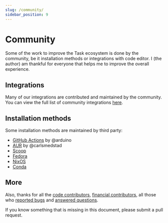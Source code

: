 ```yaml
---
slug: /community/
sidebar_position: 9
---
```


# Community

Some of the work to improve the Task ecosystem is done by the community, be it
installation methods or integrations with code editor. I (the author) am
thankful for everyone that helps me to improve the overall experience.

## Integrations

Many of our integrations are contributed and maintained by the community. You
can view the full list of community integrations
[here](/integrations#community-integrations).

## Installation methods

Some installation methods are maintained by third party:

- [GitHub Actions](https://github.com/arduino/setup-task) by @arduino
- [AUR](https://aur.archlinux.org/packages/go-task-bin) by @carlsmedstad
- [Scoop](https://github.com/ScoopInstaller/Main/blob/master/bucket/task.json)
- [Fedora](https://packages.fedoraproject.org/pkgs/golang-github-task/go-task/)
- [NixOS](https://github.com/NixOS/nixpkgs/blob/master/pkgs/development/tools/go-task/default.nix)
- [Conda](https://github.com/conda-forge/go-task-feedstock/)

## More

Also, thanks for all the
[code contributors](https://github.com/go-task/task/graphs/contributors),
[financial contributors](https://opencollective.com/task), all those who
[reported bugs](https://github.com/go-task/task/issues?q=is%3Aissue) and
[answered questions](https://github.com/go-task/task/discussions).

If you know something that is missing in this document, please submit a pull
request.
